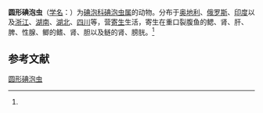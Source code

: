 {{Speciesbox
| name = 圆形碘泡虫
| status = 
| status_system = 
| image = 
| genus = Myxobolus
| species = rotundus
| authority = (Nemeczek, 1911)<ref name='id9441'>{{cite web| url =http://www.bioinfo.cn/db05/BjdwSpecies.php?action=view&id=9441| title =圆形碘泡虫| work =《中国动物物种编目数据库》| publisher =中国科学院微生物研究所| author =中国科学院动物研究所| accessdate =2009-04-16| deadurl =yes| archiveurl =https://web.archive.org/web/20160305001725/http://www.bioinfo.cn/db05/BjdwSpecies.php?action=view&id=9441| archivedate =2016-03-05}}</ref>
}}

'''圆形碘泡虫'''（[[学名|学名]]：{{lang|la|''Myxobolus rotundus''}}）为[[碘泡科|碘泡科]][[碘泡虫属|碘泡虫属]]的动物。分布于[[奥地利|奥地利]]、[[俄罗斯|俄罗斯]]、[[印度|印度]]以及[[浙江|浙江]]、[[湖南|湖南]]、[[湖北|湖北]]、[[四川|四川]]等，营[[寄生|寄生]]生活，寄生在重口裂腹鱼的鳃、肾、肝、脾、性腺、鲫的鳍、肾、胆以及鲢的肾、膀胱。<ref name='id9441'/>

== 参考文献 ==
{{reflist}}

{{Wikispecies|Myxobolus rotundus}}
{{Taxonbar|from=Q10926502}}

[[Category:碘泡虫属|圆形碘泡虫]]


{{Cnidarian-stub}}